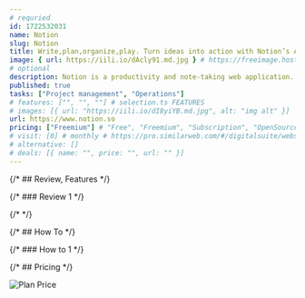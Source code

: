 ```yaml
---
# requried
id: 1722532031
name: Notion
slug: Notion
title: Write,plan,organize,play. Turn ideas into action with Notion’s AI-powered workspace.
image: { url: https://iili.io/dAcly91.md.jpg } # https://freeimage.host/
# optional
description: Notion is a productivity and note-taking web application. It's the all-in-one workspace for you and your team.
published: true
tasks: ["Project management", "Operations"]
# features: ["", "", ""] # selection.ts FEATURES
# images: [{ url: "https://iili.io/dI8yiYB.md.jpg", alt: "img alt" }]
url: https://www.notion.so
pricing: ["Freemium"] # "Free", "Freemium", "Subscription", "OpenSource", "Paid"
# visit: [0] # monthly # https://pro.similarweb.com/#/digitalsuite/websiteanalysis/home
# alternative: []
# deals: [{ name: "", price: "", url: "" }]
---
```


{/* ## Review, Features */}

{/* ### Review 1 */}

{/* <DetailYoutube videoId="" startTime={0} /> */}

{/* ## How To */}

{/* ### How to 1 */}

{/* ## Pricing */}

<Img
  src="https://p140.p3.n0.cdn.zight.com/items/xQuoyBeE/a7b6acca-70c9-4186-be68-5ee2cf0ea018.jpg"
  alt="Plan Price"
/>

